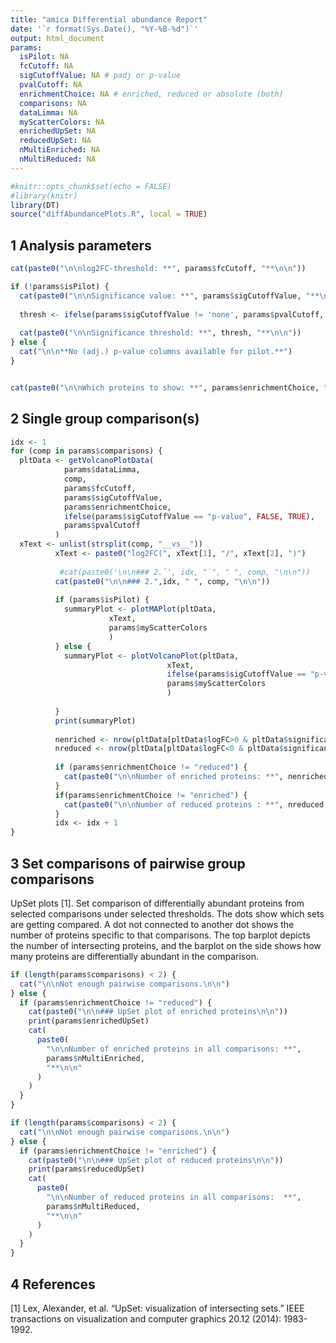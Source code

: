 ```yaml
---
title: "amica Differential abundance Report"
date: '`r format(Sys.Date(), "%Y-%B-%d")`'
output: html_document
params:
  isPilot: NA
  fcCutoff: NA
  sigCutoffValue: NA # padj or p-value
  pvalCutoff: NA
  enrichmentChoice: NA # enriched, reduced or absolute (both)
  comparisons: NA
  dataLimma: NA
  myScatterColors: NA
  enrichedUpSet: NA
  reducedUpSet: NA
  nMultiEnriched: NA
  nMultiReduced: NA
---
```


```r
#knitr::opts_chunk$set(echo = FALSE)
#library(knitr)
library(DT)
source("diffAbundancePlots.R", local = TRUE)
```

## 1 Analysis parameters 

```r
cat(paste0("\n\nlog2FC-threshold: **", params$fcCutoff, "**\n\n"))

if (!params$isPilot) {
  cat(paste0("\n\nSignificance value: **", params$sigCutoffValue, "**\n\n"))
  
  thresh <- ifelse(params$sigCutoffValue != 'none', params$pvalCutoff, 'none')
  
  cat(paste0("\n\nSignificance threshold: **", thresh, "**\n\n"))
} else {
  cat("\n\n**No (adj.) p-value columns available for pilot.**")
}


cat(paste0("\n\nWhich proteins to show: **", params$enrichmentChoice, "**\n\n"))

```

## 2 Single group comparison(s)



```r
idx <- 1
for (comp in params$comparisons) {
  pltData <- getVolcanoPlotData(
            params$dataLimma,
            comp,
            params$fcCutoff,
            params$sigCutoffValue,
            params$enrichmentChoice,
            ifelse(params$sigCutoffValue == "p-value", FALSE, TRUE),
            params$pvalCutoff
          )
  xText <- unlist(strsplit(comp, "__vs__"))
          xText <- paste0("log2FC(", xText[1], "/", xText[2], ")")
          
           #cat(paste0('\n\n### 2.`', idx, "`", " ", comp, "\n\n"))
          cat(paste0("\n\n### 2.",idx, " ", comp, "\n\n"))
          
          if (params$isPilot) {
            summaryPlot <- plotMAPlot(pltData,
                      xText,
                      params$myScatterColors
                      )
          } else {
            summaryPlot <- plotVolcanoPlot(pltData,
                                   xText,
                                   ifelse(params$sigCutoffValue == "p-value", FALSE, TRUE),
                                   params$myScatterColors
                                   )
          
          }
          print(summaryPlot)
          
          nenriched <- nrow(pltData[pltData$logFC>0 & pltData$significant =="yes",])
          nreduced <- nrow(pltData[pltData$logFC<0 & pltData$significant =="yes",])
          
          if (params$enrichmentChoice != "reduced") {
            cat(paste0("\n\nNumber of enriched proteins: **", nenriched, "**\n\n"))
          }
          if(params$enrichmentChoice != "enriched") {
            cat(paste0("\n\nNumber of reduced proteins : **", nreduced, "**\n\n"))
          }
          idx <- idx + 1
}
```

## 3 Set comparisons of pairwise group comparisons
UpSet plots [1]. Set comparison of differentially abundant proteins from selected comparisons under selected thresholds. The dots show which sets are getting compared. A dot not connected to another dot shows the number of proteins specific to that comparisons. The top barplot depicts the number of intersecting proteins, and the barplot on the side shows how many proteins are differentially abundant in the comparison. 

```r
if (length(params$comparisons) < 2) {
  cat("\n\nNot enough pairwise comparisons.\n\n")
} else {
  if (params$enrichmentChoice != "reduced") {
    cat(paste0("\n\n### UpSet plot of enriched proteins\n\n"))
    print(params$enrichedUpSet)
    cat(
      paste0(
        "\n\nNumber of enriched proteins in all comparisons: **",
        params$nMultiEnriched,
        "**\n\n"
      )
    )
  }
}
```

```r
if (length(params$comparisons) < 2) {
  cat("\n\nNot enough pairwise comparisons.\n\n")
} else {
  if (params$enrichmentChoice != "enriched") {
    cat(paste0("\n\n### UpSet plot of reduced proteins\n\n"))
    print(params$reducedUpSet)
    cat(
      paste0(
        "\n\nNumber of reduced proteins in all comparisons:  **",
        params$nMultiReduced,
        "**\n\n"
      )
    )
  }
}
```

## 4 References
[1] Lex, Alexander, et al. "UpSet: visualization of intersecting sets." IEEE transactions on visualization and computer graphics 20.12 (2014): 1983-1992.


